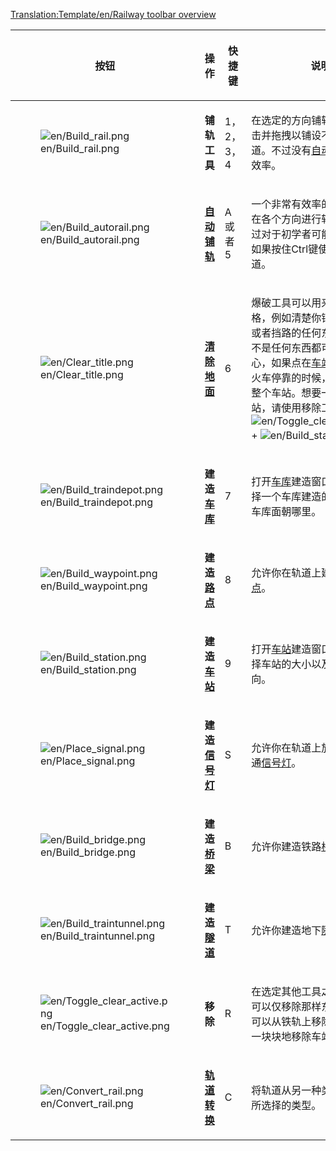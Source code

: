 <noinclude>[[Translation:Template/en/Railway toolbar overview]]</noinclude><noinclude></noinclude>
{|{{en/wikitable}}
|- style="background:#efefef"
!width='100' |按钮
!width='100' |操作
!width='80'|快捷键
!说明

|-
|[[File:en/Build rail.png]]
|'''铺轨工具'''
|1，2，3，4
|在选定的方向铺轨，你可以点击并拖拽以铺设不转弯的轨道。不过没有[[zh/自动铺轨|自动铺轨]]工具有效率。

|-
|[[File:en/Build autorail.png]]
|'''[[zh/自动铺轨|自动铺轨]]'''
|A 或者 5
|一个非常有效率的工具，可以在各个方向进行轨道铺设（不过对于初学者可能有点难用）。如果按住Ctrl键使用则是移除轨道。

|-
|[[File:en/Clear title.png]]
|'''[[zh/更改地形|清除地面]]'''
|6
|爆破工具可以用来清除指定方格，例如清楚你铺错的铁轨，或者挡路的任何东西（好吧，不是任何东西都可以）。要当心，如果点在[[zh/车站|车站]]上并且没有火车停靠的时候，将会清除掉整个车站。想要一格格清除车站，请使用移除工具 + 车站（[[File:en/Toggle clear active.png]] + [[File:en/Build station.png]]）。

|-
|[[File:en/Build traindepot.png]]
|'''建造[[zh/车库|车库]]'''
|7
|打开[[zh/车库|车库]]建造窗口，允许你选择一个车库建造的方向以决定车库面朝哪里。

|-
|[[File:en/Build waypoint.png]]
|'''建造[[zh/路点|路点]]'''
|8
|允许你在轨道上建立一个[[zh/路点|路点]]。

|-
|[[File:en/Build station.png]]
|'''建造[[zh/车站|车站]]'''
|9
|打开[[zh/车站|车站]]建造窗口，允许你选择车站的大小以及放置的方向。

|-
|[[File:en/Place signal.png]]
|'''建造[[zh/Manual/信号灯|信号灯]]'''
|S
|允许你在轨道上放置不同的交通[[zh/Manual/信号灯|信号灯]]。

|-
|[[File:en/Build bridge.png]]
|'''建造[[zh/桥梁|桥梁]]'''
|B
|允许你建造铁路[[zh/桥梁|桥梁]]。

|-
|[[File:en/Build traintunnel.png]]
|'''建造[[zh/隧道|隧道]]'''
|T
|允许你建造地下[[zh/隧道|隧道]]。

|-
|[[File:en/Toggle clear active.png]]
|'''移除'''
|R
|在选定其他工具之后点击这个可以仅移除那样东西。例如你可以从铁轨上移除信号灯或者一块块地移除车站。

|-
|[[File:en/Convert rail.png]]
|'''[[zh/轨道转换|轨道转换]]'''
|C
|将轨道从另一种类型转为当前所选择的类型。

|}